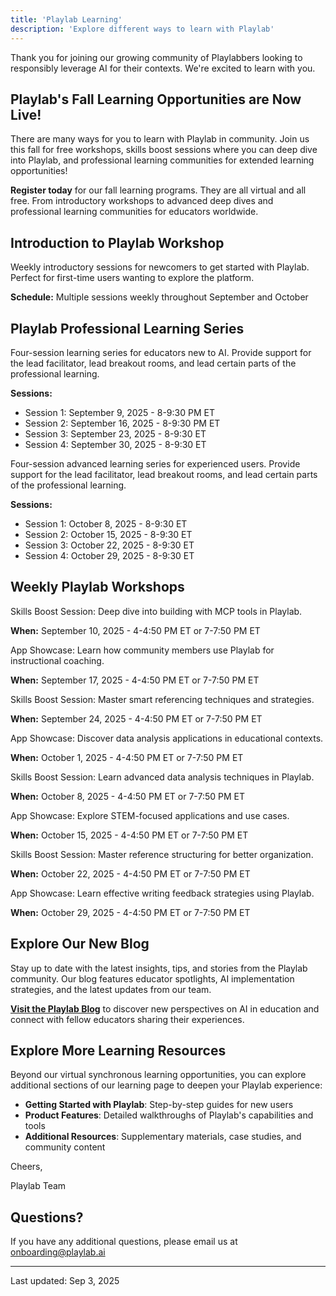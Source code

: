 ```yaml
---
title: 'Playlab Learning'
description: 'Explore different ways to learn with Playlab'
---
```


Thank you for joining our growing community of Playlabbers looking to responsibly leverage AI for their contexts. We're excited to learn with you.

## <Icon icon="leaf-maple" size={24} /> Playlab's Fall Learning Opportunities are Now Live! 

There are many ways for you to learn with Playlab in community. Join us this fall for free workshops, skills boost sessions where you can deep dive into Playlab, and professional learning communities for extended learning opportunities! 

**Register today** for our fall learning programs. They are all virtual and all free. From introductory workshops to advanced deep dives and professional learning communities for educators worldwide. 

## Introduction to Playlab Workshop

<Card title="Intro to Playlab Workshops" icon="play" href="https://calendly.com/playlab-onboarding/playlab-onboarding/">
  Weekly introductory sessions for newcomers to get started with Playlab. Perfect for first-time users wanting to explore the platform.
  
  **Schedule:** Multiple sessions weekly throughout September and October
</Card>

## Playlab Professional Learning Series

<Card title="Foundation Learning: PLC 101 Series" icon="graduation-cap" href="https://calendly.com/onboarding-playlab/playlab-101-plc-intro-to-building-with-ai">
  Four-session learning series for educators new to AI. Provide support for the lead facilitator, lead breakout rooms, and lead certain parts of the professional learning.
  
  **Sessions:**
  * Session 1: September 9, 2025 - 8-9:30 PM ET
  * Session 2: September 16, 2025 - 8-9:30 PM ET
  * Session 3: September 23, 2025 - 8-9:30 ET
  * Session 4: September 30, 2025 - 8-9:30 ET
</Card>

<Card title="Advanced Learning: PLC 201 Series" icon="rocket" href="https://calendly.com/onboarding-playlab/playlab-201-october2025">
  Four-session advanced learning series for experienced users. Provide support for the lead facilitator, lead breakout rooms, and lead certain parts of the professional learning.
  
  **Sessions:**
  * Session 1: October 8, 2025 - 8-9:30 ET
  * Session 2: October 15, 2025 - 8-9:30 ET
  * Session 3: October 22, 2025 - 8-9:30 ET
  * Session 4: October 29, 2025 - 8-9:30 ET
</Card>

## Weekly Playlab Workshops

<Card title="Skills Boost-Building With MCP Tools" icon="wrench" href="https://calendly.com/onboarding-playlab/playlab-skills-boost-building-with-mcp-tools">
  Skills Boost Session: Deep dive into building with MCP tools in Playlab.
  
  **When:** September 10, 2025 - 4-4:50 PM ET or 7-7:50 PM ET
</Card>

<Card title="Apps Spotlight-Instructional Coaching Showcase" icon="users" href="https://calendly.com/onboarding-playlab/playlab-app-showcase-instructional-coaching">
  App Showcase: Learn how community members use Playlab for instructional coaching.
  
  **When:** September 17, 2025 - 4-4:50 PM ET or 7-7:50 PM ET
</Card>

<Card title="Skills Boost-Smart Referencing" icon="link" href="https://calendly.com/onboarding-playlab/playlab-skills-boost-smart-referencing">
  Skills Boost Session: Master smart referencing techniques and strategies.
  
  **When:** September 24, 2025 - 4-4:50 PM ET or 7-7:50 PM ET
</Card>

<Card title="Apps Spotlight-Data Analysis Showcase" icon="database" href="https://calendly.com/onboarding-playlab/playlab-app-showcase-data-analysis">
  App Showcase: Discover data analysis applications in educational contexts.
  
  **When:** October 1, 2025 - 4-4:50 PM ET or 7-7:50 PM ET
</Card>

<Card title="Skills Boost-Data Analysis Best Practices" icon="chart-line" href="https://calendly.com/onboarding-playlab/playlab-skills-boost-data-analysis">
  Skills Boost Session: Learn advanced data analysis techniques in Playlab.
  
  **When:** October 8, 2025 - 4-4:50 PM ET or 7-7:50 PM ET
</Card>

<Card title="Apps Spotlight-STEM Applications Showcase" icon="atom" href="https://calendly.com/onboarding-playlab/playlab-app-showcase-stem">
  App Showcase: Explore STEM-focused applications and use cases.
  
  **When:** October 15, 2025 - 4-4:50 PM ET or 7-7:50 PM ET
</Card>

<Card title="Skills Boost-Reference Structuring" icon="file" href="https://calendly.com/onboarding-playlab/skills-boost-reference-structuring">
  Skills Boost Session: Master reference structuring for better organization.
  
  **When:** October 22, 2025 - 4-4:50 PM ET or 7-7:50 PM ET
</Card>

<Card title="Apps Spotlight-Writing Feedback Showcase" icon="pencil" href="https://calendly.com/onboarding-playlab/playlab-app-showcase-writing-feedback">
  App Showcase: Learn effective writing feedback strategies using Playlab.
  
  **When:** October 29, 2025 - 4-4:50 PM ET or 7-7:50 PM ET
</Card>

## <Icon icon="newspaper" size={24} /> Explore Our New Blog

Stay up to date with the latest insights, tips, and stories from the Playlab community. Our blog features educator spotlights, AI implementation strategies, and the latest updates from our team.

**[Visit the Playlab Blog](https://www.playlab.ai/blog/)** to discover new perspectives on AI in education and connect with fellow educators sharing their experiences.

## <Icon icon="compass" size={24} /> Explore More Learning Resources

Beyond our virtual synchronous learning opportunities, you can explore additional sections of our learning page to deepen your Playlab experience:

- **Getting Started with Playlab**: Step-by-step guides for new users
- **Product Features**: Detailed walkthroughs of Playlab's capabilities and tools
- **Additional Resources**: Supplementary materials, case studies, and community content

Cheers,

Playlab Team

## <Icon icon="circle-question" size={24} /> Questions?

If you have any additional questions, please email us at [onboarding@playlab.ai](mailto:onboarding@playlab.ai)

---

Last updated: Sep 3, 2025